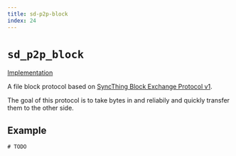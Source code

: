 ```yaml
---
title: sd-p2p-block
index: 24
---
```


# `sd_p2p_block`

[Implementation](https://github.com/spacedriveapp/spacedrive/tree/main/crates/p2p/crates/block)

A file block protocol based on [SyncThing Block Exchange Protocol v1](https://docs.syncthing.net/specs/bep-v1.html).

The goal of this protocol is to take bytes in and reliabily and quickly transfer them to the other side.

## Example

```rs
# TODO
```
